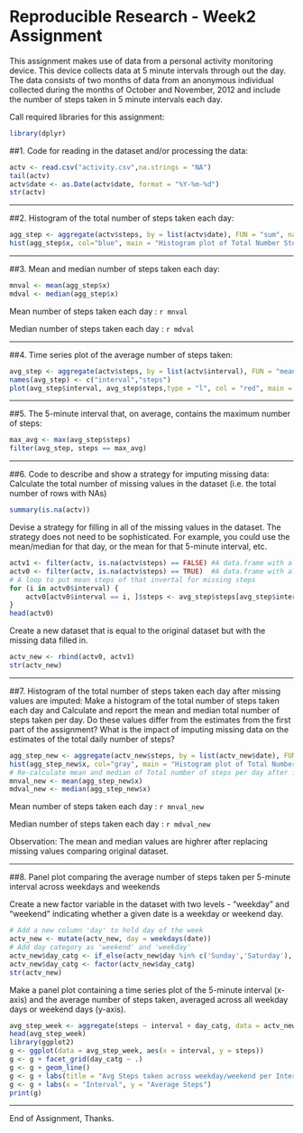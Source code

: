 Reproducible Research - Week2 Assignment
=============================================

This assignment makes use of data from a personal activity monitoring device. This device collects data at 5 minute intervals through out the day. The data consists of two months of data from an anonymous individual collected during the months of October and November, 2012 and include the number of steps taken in 5 minute intervals each day.

Call required libraries for this assignment:
```r
library(dplyr)
```

##1. Code for reading in the dataset and/or processing the data:
```r
actv <- read.csv("activity.csv",na.strings = "NA")
tail(actv)
actv$date <- as.Date(actv$date, format = "%Y-%m-%d")
str(actv)
```
----------------------------------------------------------------

##2. Histogram of the total number of steps taken each day:
```r
agg_step <- aggregate(actv$steps, by = list(actv$date), FUN = "sum", na.rm = TRUE)
hist(agg_step$x, col="blue", main = "Histogram plot of Total Number Steps (without missing values)", xlab = "Total Steps")
```
----------------------------------------------------------------


##3. Mean and median number of steps taken each day:
```r
mnval <- mean(agg_step$x)
mdval <- median(agg_step$x)
```
Mean number of steps taken each day : `r mnval` 

Median number of steps taken each day : `r mdval`

----------------------------------------------------------------

##4. Time series plot of the average number of steps taken:
```r
avg_step <- aggregate(actv$steps, by = list(actv$interval), FUN = "mean", na.rm = TRUE)
names(avg_step) <- c("interval","steps")
plot(avg_step$interval, avg_step$steps,type = "l", col = "red", main = "Time series plot of the average number of steps taken", xlab = "Time Interval", ylab = "Average Steps" )
```
----------------------------------------------------------------


##5. The 5-minute interval that, on average, contains the maximum number of steps:
```r
max_avg <- max(avg_step$steps)
filter(avg_step, steps == max_avg)
```
----------------------------------------------------------------


##6. Code to describe and show a strategy for imputing missing data:
Calculate the total number of missing values in the dataset (i.e. the total number of rows with NAs)
```r
summary(is.na(actv))
```

Devise a strategy for filling in all of the missing values in the dataset. The strategy does not need to be sophisticated. For example, you could use the mean/median for that day, or the mean for that 5-minute interval, etc.
```r
actv1 <- filter(actv, is.na(actv$steps) == FALSE) #A data.frame with all valid steps
actv0 <- filter(actv, is.na(actv$steps) == TRUE)  #A data.frame with all NA steps
# A loop to put mean steps of that invertal for missing steps
for (i in actv0$interval) {
    actv0[actv0$interval == i, ]$steps <- avg_step$steps[avg_step$interval == i]
}
head(actv0)
```

Create a new dataset that is equal to the original dataset but with the missing data filled in.
```r
actv_new <- rbind(actv0, actv1)
str(actv_new)
```
----------------------------------------------------------------

##7. Histogram of the total number of steps taken each day after missing values are imputed:
Make a histogram of the total number of steps taken each day and Calculate and report the mean and median total number of steps taken per day. Do these values differ from the estimates from the first part of the assignment? What is the impact of imputing missing data on the estimates of the total daily number of steps?
```r
agg_step_new <- aggregate(actv_new$steps, by = list(actv_new$date), FUN = "sum")
hist(agg_step_new$x, col="gray", main = "Histogram plot of Total Number Steps", xlab = "Total Steps")
# Re-calculate mean and median of Total number of steps per day after filling missing values
mnval_new <- mean(agg_step_new$x)
mdval_new <- median(agg_step_new$x)
```
Mean number of steps taken each day : `r mnval_new` 

Median number of steps taken each day : `r mdval_new`

Observation: The mean and median values are highrer after replacing missing values comparing original dataset.

----------------------------------------------------------------

##8. Panel plot comparing the average number of steps taken per 5-minute interval across weekdays and weekends

Create a new factor variable in the dataset with two levels - "weekday" and "weekend" indicating whether a given date is a weekday or weekend day.
```r
# Add a new column 'day' to hold day of the week
actv_new <- mutate(actv_new, day = weekdays(date))
# Add day category as 'weekend' and 'weekday'
actv_new$day_catg <- if_else(actv_new$day %in% c('Sunday','Saturday'), 'weekend', 'weekday')
actv_new$day_catg <- factor(actv_new$day_catg)
str(actv_new)
```

Make a panel plot containing a time series plot of the 5-minute interval (x-axis) and the average number of steps taken, averaged across all weekday days or weekend days (y-axis).
```r
avg_step_week <- aggregate(steps ~ interval + day_catg, data = actv_new, FUN = "mean")
head(avg_step_week)
library(ggplot2)
g <- ggplot(data = avg_step_week, aes(x = interval, y = steps))
g <- g + facet_grid(day_catg ~ .)
g <- g + geom_line()
g <- g + labs(title = "Avg Steps taken across weekday/weekend per Interval")
g <- g + labs(x = "Interval", y = "Average Steps")
print(g)
```
----------------------------------------------------------------

End of Assignment, Thanks.
